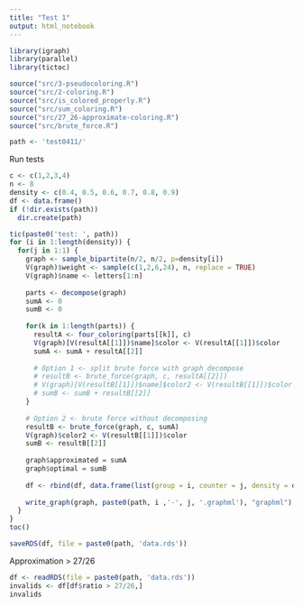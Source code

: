 ```yaml
---
title: "Test 1"
output: html_notebook
---
```


```r
library(igraph)
library(parallel)
library(tictoc)

source("src/3-pseudocoloring.R")
source("src/2-coloring.R")
source("src/is_colored_properly.R")
source("src/sum_coloring.R")
source("src/27_26-approximate-coloring.R")
source("src/brute_force.R")

path <- 'test0411/'
```

Run tests

```r
c <- c(1,2,3,4)
n <- 8
density <- c(0.4, 0.5, 0.6, 0.7, 0.8, 0.9)
df <- data.frame()
if (!dir.exists(path))
  dir.create(path)

tic(paste0('test: ', path))
for (i in 1:length(density)) {
  for(j in 1:1) {
    graph <- sample_bipartite(n/2, n/2, p=density[i])
    V(graph)$weight <- sample(c(1,2,6,24), n, replace = TRUE)
    V(graph)$name <- letters[1:n]
    
    parts <- decompose(graph)
    sumA <- 0
    sumB <- 0
    
    for(k in 1:length(parts)) {
      resultA <- four_coloring(parts[[k]], c)
      V(graph)[V(resultA[[1]])$name]$color <- V(resultA[[1]])$color
      sumA <- sumA + resultA[[2]]
      
      # Option 1 <- split brute force with graph decompose
      # resultB <- brute_force(graph, c, resultA[[2]])
      # V(graph)[V(resultB[[1]])$name]$color2 <- V(resultB[[1]])$color
      # sumB <- sumB + resultB[[2]]
    }
    
    # Option 2 <- brute force without decomposing
    resultB <- brute_force(graph, c, sumA)
    V(graph)$color2 <- V(resultB[[1]])$color
    sumB <- resultB[[2]]
    
    graph$approximated = sumA
    graph$optimal = sumB
    
    df <- rbind(df, data.frame(list(group = i, counter = j, density = density[i], approximated = sumA, optimal = sumB, ratio = sumA / sumB)))
    
    write_graph(graph, paste0(path, i ,'-', j, '.graphml'), "graphml")
  }
}
toc()

saveRDS(df, file = paste0(path, 'data.rds'))
```

Approximation > 27/26

```r
df <- readRDS(file = paste0(path, 'data.rds'))
invalids <- df[df$ratio > 27/26,]
invalids
```

